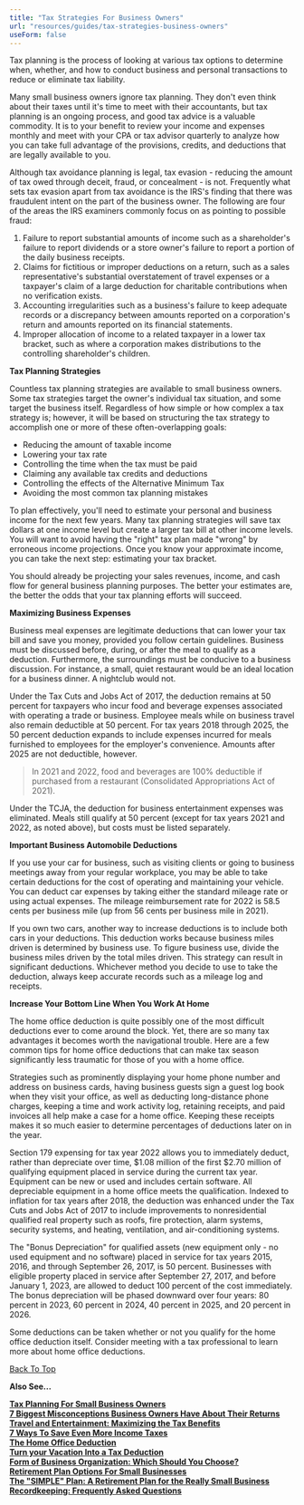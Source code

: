 ```yaml
---
title: "Tax Strategies For Business Owners"
url: "resources/guides/tax-strategies-business-owners"
useForm: false
---
```



Tax planning is the process of looking at various tax options to determine when, whether, and how to conduct business and personal transactions to reduce or eliminate tax liability.

Many small business owners ignore tax planning. They don't even think about their taxes until it's time to meet with their accountants, but tax planning is an ongoing process, and good tax advice is a valuable commodity. It is to your benefit to review your income and expenses monthly and meet with your CPA or tax advisor quarterly to analyze how you can take full advantage of the provisions, credits, and deductions that are legally available to you.

Although tax avoidance planning is legal, tax evasion - reducing the amount of tax owed through deceit, fraud, or concealment - is not. Frequently what sets tax evasion apart from tax avoidance is the IRS's finding that there was fraudulent intent on the part of the business owner. The following are four of the areas the IRS examiners commonly focus on as pointing to possible fraud:

1.  Failure to report substantial amounts of income such as a shareholder's failure to report dividends or a store owner's failure to report a portion of the daily business receipts.
2.  Claims for fictitious or improper deductions on a return, such as a sales representative's substantial overstatement of travel expenses or a taxpayer's claim of a large deduction for charitable contributions when no verification exists.
3.  Accounting irregularities such as a business's failure to keep adequate records or a discrepancy between amounts reported on a corporation's return and amounts reported on its financial statements.
4.  Improper allocation of income to a related taxpayer in a lower tax bracket, such as where a corporation makes distributions to the controlling shareholder's children.

**Tax Planning Strategies**

Countless tax planning strategies are available to small business owners. Some tax strategies target the owner's individual tax situation, and some target the business itself. Regardless of how simple or how complex a tax strategy is; however, it will be based on structuring the tax strategy to accomplish one or more of these often-overlapping goals:

*   Reducing the amount of taxable income
*   Lowering your tax rate
*   Controlling the time when the tax must be paid
*   Claiming any available tax credits and deductions
*   Controlling the effects of the Alternative Minimum Tax
*   Avoiding the most common tax planning mistakes

To plan effectively, you'll need to estimate your personal and business income for the next few years. Many tax planning strategies will save tax dollars at one income level but create a larger tax bill at other income levels. You will want to avoid having the "right" tax plan made "wrong" by erroneous income projections. Once you know your approximate income, you can take the next step: estimating your tax bracket.

You should already be projecting your sales revenues, income, and cash flow for general business planning purposes. The better your estimates are, the better the odds that your tax planning efforts will succeed.

**Maximizing Business Expenses**

Business meal expenses are legitimate deductions that can lower your tax bill and save you money, provided you follow certain guidelines. Business must be discussed before, during, or after the meal to qualify as a deduction. Furthermore, the surroundings must be conducive to a business discussion. For instance, a small, quiet restaurant would be an ideal location for a business dinner. A nightclub would not.

Under the Tax Cuts and Jobs Act of 2017, the deduction remains at 50 percent for taxpayers who incur food and beverage expenses associated with operating a trade or business. Employee meals while on business travel also remain deductible at 50 percent. For tax years 2018 through 2025, the 50 percent deduction expands to include expenses incurred for meals furnished to employees for the employer's convenience. Amounts after 2025 are not deductible, however.

> In 2021 and 2022, food and beverages are 100% deductible if purchased from a restaurant (Consolidated Appropriations Act of 2021).

Under the TCJA, the deduction for business entertainment expenses was eliminated. Meals still qualify at 50 percent (except for tax years 2021 and 2022, as noted above), but costs must be listed separately.

**Important Business Automobile Deductions**

If you use your car for business, such as visiting clients or going to business meetings away from your regular workplace, you may be able to take certain deductions for the cost of operating and maintaining your vehicle. You can deduct car expenses by taking either the standard mileage rate or using actual expenses. The mileage reimbursement rate for 2022 is 58.5 cents per business mile (up from 56 cents per business mile in 2021).

If you own two cars, another way to increase deductions is to include both cars in your deductions. This deduction works because business miles driven is determined by business use. To figure business use, divide the business miles driven by the total miles driven. This strategy can result in significant deductions. Whichever method you decide to use to take the deduction, always keep accurate records such as a mileage log and receipts.

**Increase Your Bottom Line When You Work At Home**

The home office deduction is quite possibly one of the most difficult deductions ever to come around the block. Yet, there are so many tax advantages it becomes worth the navigational trouble. Here are a few common tips for home office deductions that can make tax season significantly less traumatic for those of you with a home office.

Strategies such as prominently displaying your home phone number and address on business cards, having business guests sign a guest log book when they visit your office, as well as deducting long-distance phone charges, keeping a time and work activity log, retaining receipts, and paid invoices all help make a case for a home office. Keeping these receipts makes it so much easier to determine percentages of deductions later on in the year.

Section 179 expensing for tax year 2022 allows you to immediately deduct, rather than depreciate over time, $1.08 million of the first $2.70 million of qualifying equipment placed in service during the current tax year. Equipment can be new or used and includes certain software. All depreciable equipment in a home office meets the qualification. Indexed to inflation for tax years after 2018, the deduction was enhanced under the Tax Cuts and Jobs Act of 2017 to include improvements to nonresidential qualified real property such as roofs, fire protection, alarm systems, security systems, and heating, ventilation, and air-conditioning systems.

The "Bonus Depreciation" for qualified assets (new equipment only - no used equipment and no software) placed in service for tax years 2015, 2016, and through September 26, 2017, is 50 percent. Businesses with eligible property placed in service after September 27, 2017, and before January 1, 2023, are allowed to deduct 100 percent of the cost immediately. The bonus depreciation will be phased downward over four years: 80 percent in 2023, 60 percent in 2024, 40 percent in 2025, and 20 percent in 2026.

Some deductions can be taken whether or not you qualify for the home office deduction itself. Consider meeting with a tax professional to learn more about home office deductions.

[Back To Top](#top)

**Also See...**

[**Tax Planning For Small Business Owners**](/resources/guides/tax-strategies-business-owners/planning-small-business-owners-fg)  
[**7 Biggest Misconceptions Business Owners Have About Their Returns**](/resources/guides/tax-strategies-business-owners/misconceptions-business-owners-fg)  
[**Travel and Entertainment: Maximizing the Tax Benefits**](/resources/guides/tax-strategies-business-owners/travel-entertainment-fg)  
[**7 Ways To Save Even More Income Taxes**](/resources/guides/tax-strategies-business-owners/save-income-taxes-fg)  
[**The Home Office Deduction**](/resources/guides/tax-strategies-business-owners/home-office-deduction-fg)  
[**Turn your Vacation Into a Tax Deduction**](/resources/guides/tax-strategies-business-owners/vacation-tax-deduction-fg)  
[**Form of Business Organization: Which Should You Choose?**](/resources/guides/tax-strategies-business-owners/form-business-organization-fg)  
[**Retirement Plan Options For Small Businesses**](/resources/guides/tax-strategies-business-owners/retirement-plan-small-businesses-fg)  
[**The "SIMPLE" Plan: A Retirement Plan for the Really Small Business**](/resources/guides/tax-strategies-business-owners/simple-plan-fg)  
[**Recordkeeping: Frequently Asked Questions**](/resources/guides/tax-strategies-business-owners/recordkeeping-faq-faq) 
